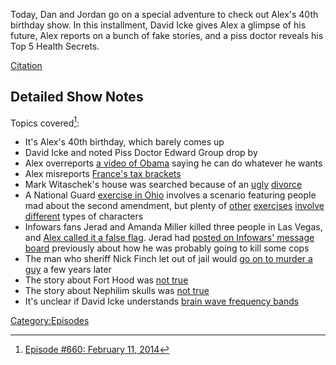 {{Episode
    | title           = February 11, 2014
    | caption         = [https://knowledgefight.libsyn.com/660-february-11-2014 Listen to this episode on Libsyn]
    | episodeNumber   = 660
    | length          = 01:55:12
    | airDate         = March 18, 2022
    | coverageDate    = February 11, 2014
    | previousEpisode = [[659: July 21-23, 2003]]
    | nextEpisode     = [[661: March 17, 2022]]
}}

{{Stub}}

Today, Dan and Jordan go on a special adventure to check out Alex's 40th birthday show.  In this installment, David Icke gives Alex a glimpse of his future, Alex reports on a bunch of fake stories, and a piss doctor reveals his Top 5 Health Secrets.

[https://knowledgefight.com/research/2022/3/17/episode-660-february-11-2014 Citation]

==Detailed Show Notes==

Topics covered<ref>[https://knowledgefight.com/research/2022/3/17/episode-660-february-11-2014 Episode #660: February 11, 2014]</ref>:

*It's Alex's 40th birthday, which barely comes up
*David Icke and noted Piss Doctor Edward Group drop by
*Alex overreports [https://www.realclearpolitics.com/video/2014/02/10/obama_the_good_thing_as_president_i_can_do_whatever_i_want.html a video of Obama] saying he can do whatever he wants
*Alex misreports [https://www.reuters.com/article/us-france-supertax/france-waves-discreet-goodbye-to-75-percent-super-tax-idUSKBN0K11CC20141223 France's tax brackets]
*Mark Witaschek's house was searched because of an [https://www.mediamatters.org/tucker-carlson/how-man-accused-threatening-his-wife-gun-became-conservative-media-hero ugly] [https://casetext.com/case/witaschek-v-dist-of-columbia divorce]
*A National Guard [https://web.archive.org/web/20130120060643/https://www.wsaz.com/news/headlines/Mock-Disaster-Training-Exercise-in-Scioto-County-187322931.html exercise in Ohio] involves a scenario featuring people mad about the second amendment, but plenty of [https://www.defense.gov/News/News-Stories/Article/Article/602957/northcoms-vibrant-response-exercise-reaches-midpoint/ other] [https://www.jbmdl.jb.mil/News/Article/826828/new-york-national-guard-tests-homeland-response-force/ exercises] [https://publicintelligence.net/north-carolina-national-guard-rrf-photos/ involve] [https://www.nationalguard.mil/News/Article/575698/special-operations-trains-in-hostage-scenario-with-south-carolina-national-guard/ different] types of characters
*Infowars fans Jerad and Amanda Miller killed three people in Las Vegas, and [https://www.theguardian.com/world/2014/jun/09/las-vegas-shooting-false-flag-government-infowars Alex called it a false flag]. Jerad had [http://planet.infowars.com/offbeat/the-police-to-kill-or-not-to-kill posted on Infowars' message board] previously about how he was probably going to kill some cops
*The man who sheriff Nick Finch let out of jail would [https://www.splcenter.org/hatewatch/2016/09/28/man-freed-constitutional-sheriff-charged-murder go on to murder a guy] a few years later
*The story about Fort Hood was [https://kdhnews.com/military/fort-hood-tea-party-hate-claims-are-not-true/article_47174adc-404b-11e3-98c1-001a4bcf6878.html?mode=jqm not true]
*The story about Nephilim skulls was [https://www.snopes.com/fact-check/elongated-skulls-found-peru-aliens/ not true]
*It's unclear if David Icke understands [https://nhahealth.com/brainwaves-the-language/ brain wave frequency bands]

[[Category:Episodes]]